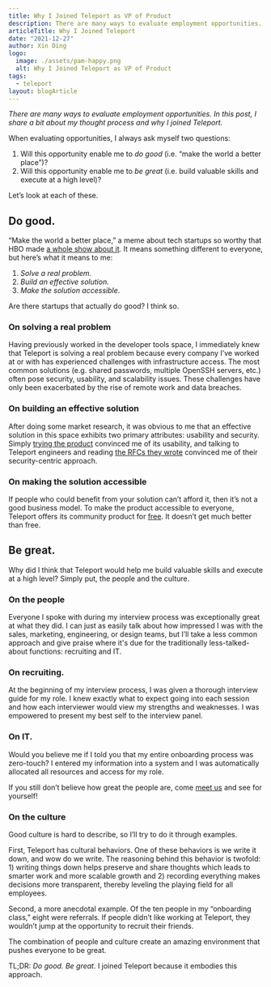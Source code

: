 ```yaml
---
title: Why I Joined Teleport as VP of Product
description: There are many ways to evaluate employment opportunities. In this post, I share a bit about my thought process and why I joined Teleport.
articleTitle: Why I Joined Teleport
date: "2021-12-27"
author: Xin Ding
logo:
  image: ./assets/pam-happy.png
  alt: Why I Joined Teleport as VP of Product
tags:
  - teleport
layout: blogArticle
---
```



_There are many ways to evaluate employment opportunities. In this post, I share a bit about my thought process and why I joined Teleport._

When evaluating opportunities, I always ask myself two questions:

1. Will this opportunity enable me to _do good_ (i.e. “make the world a better place”)?
2. Will this opportunity enable me to _be great_ (i.e. build valuable skills and execute at a high level)?

Let’s look at each of these.

## Do good.

“Make the world a better place,” a meme about tech startups so worthy that HBO made [a whole show about it](https://www.imdb.com/title/tt2575988/). It means something different to everyone, but here’s what it means to me:

1. _Solve a real problem._
2. _Build an effective solution._
3. _Make the solution accessible_.

Are there startups that actually do good? I think so.

### On solving a real problem

Having previously worked in the developer tools space, I immediately knew that Teleport is solving a real problem because every company I’ve worked at or with has experienced challenges with infrastructure access. The most common solutions (e.g. shared passwords, multiple OpenSSH servers, etc.) often pose security, usability, and scalability issues. These challenges have only been exacerbated by the rise of remote work and data breaches.

### On building an effective solution

After doing some market research, it was obvious to me that an effective solution in this space exhibits two primary attributes: usability and security. Simply [trying the product](https://goteleport.com/signup/) convinced me of its usability, and talking to Teleport engineers and reading [the RFCs they wrote](https://github.com/gravitational/teleport/pull/7986/files) convinced me of their security-centric approach.

### On making the solution accessible

If people who could benefit from your solution can’t afford it, then it’s not a good business model. To make the product accessible to everyone, Teleport offers its community product for [free](https://github.com/gravitational/teleport). It doesn’t get much better than free.

## Be great.

Why did I think that Teleport would help me build valuable skills and execute at a high level? Simply put, the people and the culture.

### On the people

Everyone I spoke with during my interview process was exceptionally great at what they did. I can just as easily talk about how impressed I was with the sales, marketing, engineering, or design teams, but I’ll take a less common approach and give praise where it's due for the traditionally less-talked-about functions: recruiting and IT.

### On recruiting.

At the beginning of my interview process, I was given a thorough interview guide for my role. I knew exactly what to expect going into each session and how each interviewer would view my strengths and weaknesses. I was empowered to present my best self to the interview panel.

### On IT.

Would you believe me if I told you that my entire onboarding process was zero-touch? I entered my information into a system and I was automatically allocated all resources and access for my role.

If you still don’t believe how great the people are, come [meet us](https://goteleport.com/about/events/) and see for yourself!

<EmailSubscribeViolet />

### On the culture

Good culture is hard to describe, so I’ll try to do it through examples.

First, Teleport has cultural behaviors. One of these behaviors is we write it down, and wow do we write. The reasoning behind this behavior is twofold: 1) writing things down helps preserve and share thoughts which leads to smarter work and more scalable growth and 2) recording everything makes decisions more transparent, thereby leveling the playing field for all employees.

Second, a more anecdotal example. Of the ten people in my “onboarding class,” eight were referrals. If people didn’t like working at Teleport, they wouldn’t jump at the opportunity to recruit their friends.

The combination of people and culture create an amazing environment that pushes everyone to be great.

TL;DR: _Do good. Be great._ I joined Teleport because it embodies this approach.
